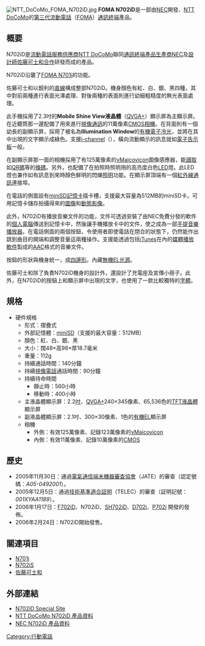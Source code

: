 [[File:NTT_DoCoMo_FOMA_N702iD.jpg|thumb]]
'''FOMA N702iD'''是一部由[[NEC|NEC]]開發、[[NTT_DoCoMo|NTT DoCoMo]]的[[第三代流動電話|第三代流動電話]]（[[FOMA|FOMA]]）[[通訊終端|通訊終端]]產品。

== 概要 ==
N702iD是[[流動電話服務供應商|流動電話服務供應商]][[NTT_DoCoMo|NTT DoCoMo]]聯同[[通訊終端產品生產商|通訊終端產品生產商]][[NEC|NEC]]及[[設計師|設計師]][[佐藤可士和|佐藤可士和]][[合作|合作]]研發而成的產品。

N702iD沿襲了[[N701i|FOMA N701i]]的功能。

佐藤可士和以銳利的[[直線|直線]]構成整部N702iD。機身顏色有紅、白、銀、黑四種，其中對前兩種進行表面光澤處理、對後兩種的表面則進行幼細粗糙度的無光表面處理。

此手機採用了2.3吋的'''Mobile Shine View液晶體'''（[[QVGA|QVGA+]]）顯示屏為主顯示屏。在近聽筒那一邊配備了用來進行[[視像電話|視像通訊]]的11萬像素[[CMOS圖像感應器|CMOS]][[數碼相機|相機]]。在背面則有一個幼長的副顯示屏，採用了被名為'''Illumination Window'''的[[有機電子冷光|有機電子冷光]]，並將在其中出現的文字顯示成綠色。支援[[i-channel|i-channel]]（{{lang|ja|iチャネル}}），橫向流動顯示的訊息就如[[電子告示板|電子告示板]]一般。

在副顯示屏那一面的相機採用了有125萬像素的[[νMaicovicon|νMaicovicon]]圖像感應器，能[[光學標記識別|讀取]]如[[QR碼|QR碼]]等的[[條碼|條碼]]。另外，也配備了在拍照時照明用的高亮度白色[[發光二極管|LED]]燈。此LED燈也兼作如有訊息到來時顏色鮮明的閃爍[[照明|照明]]功能。在顯示屏頂端有一個[[IrDA|紅外線通訊]]連接埠。

在電話的側面設有[[miniSD|miniSD記憶卡]]插卡槽，支援最大容量為512MB的miniSD卡。可用記憶卡儲存拍攝得來的[[圖像|圖像]]和[[動態影像|動態影像]]。

此外，N702iD有播放音樂文件的功能，文件可透過安裝了由NEC免費分發的軟件的[[個人電腦|個人電腦]]傳送到記憶卡中，然後讓手機播放卡中的文件，使之成為一部[[手提音樂播放器|手提音樂播放器]]。在電話側面的兩個按鈕，令使用者即使電話在閉合的狀態下，仍然能作出跳到曲目的開端和調整音量這兩種操作。支援能透過包括[[iTunes|iTunes]]在內的[[媒體播放器|媒體播放軟件]]製成的[[AAC|AAC]]格式的音樂文件。

按鈕的形狀與機身統一，成[[四邊形|四邊形]]。內藏[[電致發光|無機EL]][[光源|光源]]。

佐藤可士和除了負責N702iD機身的設計外，還設計了充電座及宣傳小冊子。此外，在N702iD的按鈕上和顯示屏中出現的文字，也使用了一款比較獨特的[[字體|字體]]。

== 規格 ==
*硬件規格
**形式：摺疊式
**外部記憶體：[[miniSD|miniSD]]（支援的最大容量：512MB）
**顏色：紅、白、銀、黑
**大小：闊48×高98×厚18.7毫米
**重量：112g
**持續通話時間：140分鐘
**持續[[視像電話|視像電話]]通話時間：90分鐘
**持續待命時間
***靜止時：560小時
***移動時：400小時
**主液晶體顯示屏：2.2[[吋|吋]]、[[QVGA|QVGA+]]240×345像素、65,536色的[[TFT液晶體|TFT液晶體]]顯示屏
**副液晶體顯示屏：2.1吋、300×30像素、1色的[[有機電子冷光|有機EL]]顯示屏
**相機
***外側：有效125萬像素、記錄123萬像素的[[νMaicovicon|νMaicovicon]]
***內側：有效11萬像素、記錄10萬像素的[[CMOS|CMOS]]

== 歷史 ==
*2005年11月30日：通過[[電氣通信端末機器審查協會|電氣通信端末機器審查協會]]（JATE）的審查（認定號碼：''A05-0492001''）。
*2005年12月5日：通過[[技術基準適合証明|技術基準適合証明]]（TELEC）的審查（証明記號：''001XYAA1189''）。
*2006年1月17日：[[F702iD|F702iD]]、N702iD、[[SH702iD|SH702iD]]、[[D702i|D702i]]、[[P702i|P702i]] 開發的發佈。
*2006年2月24日：N702iD開始發售。

== 關連項目 ==
*[[N701i|N701i]]
*[[N702iS|N702iS]]
*[[佐藤可士和|佐藤可士和]]

== 外部連結 ==
*[https://web.archive.org/web/20080531124040/http://n702id.jp/ N702iD Special Site]
*[https://web.archive.org/web/20061216005953/http://www.nttdocomo.co.jp/product/foma/702i/n702id/ NTT DoCoMo N702iD 產品資料]
*[https://web.archive.org/web/20061220053815/http://www.n-keitai.com/n702id/index.html NEC N702iD 產品資料]

[[Category:行動電話|Category:行動電話]]